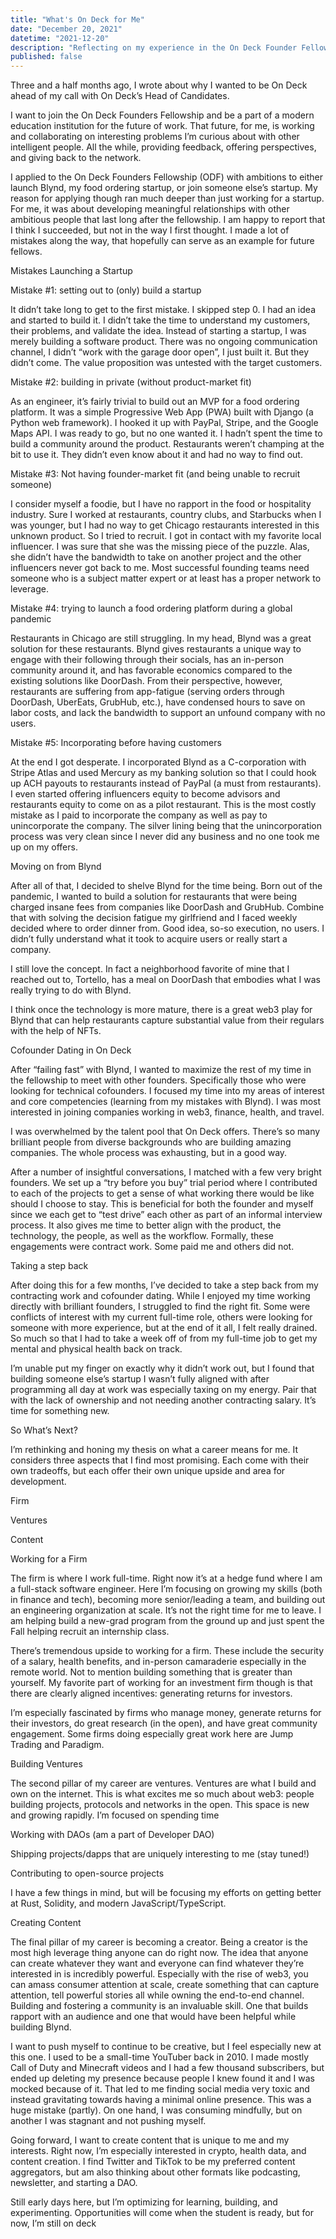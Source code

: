 ```yaml
---
title: "What's On Deck for Me"
date: "December 20, 2021"
datetime: "2021-12-20"
description: "Reflecting on my experience in the On Deck Founder Fellowship and what I'm doing next"
published: false
---
```


Three and a half months ago, I wrote about why I wanted to be On Deck ahead of my call with On Deck’s Head of Candidates.

I want to join the On Deck Founders Fellowship and be a part of a modern education institution for the future of work. That future, for me, is working and collaborating on interesting problems I’m curious about with other intelligent people. All the while, providing feedback, offering perspectives, and giving back to the network.

I applied to the On Deck Founders Fellowship (ODF) with ambitions to either launch Blynd, my food ordering startup, or join someone else’s startup. My reason for applying though ran much deeper than just working for a startup. For me, it was about developing meaningful relationships with other ambitious people that last long after the fellowship. I am happy to report that I think I succeeded, but not in the way I first thought. I made a lot of mistakes along the way, that hopefully can serve as an example for future fellows.

Mistakes Launching a Startup

Mistake #1: setting out to (only) build a startup

It didn’t take long to get to the first mistake. I skipped step 0. I had an idea and started to build it. I didn’t take the time to understand my customers, their problems, and validate the idea. Instead of starting a startup, I was merely building a software product. There was no ongoing communication channel, I didn’t “work with the garage door open”, I just built it. But they didn’t come. The value proposition was untested with the target customers.

Mistake #2: building in private (without product-market fit)

As an engineer, it’s fairly trivial to build out an MVP for a food ordering platform. It was a simple Progressive Web App (PWA) built with Django (a Python web framework). I hooked it up with PayPal, Stripe, and the Google Maps API. I was ready to go, but no one wanted it. I hadn’t spent the time to build a community around the product. Restaurants weren’t champing at the bit to use it. They didn’t even know about it and had no way to find out.

Mistake #3: Not having founder-market fit (and being unable to recruit someone)

I consider myself a foodie, but I have no rapport in the food or hospitality industry. Sure I worked at restaurants, country clubs, and Starbucks when I was younger, but I had no way to get Chicago restaurants interested in this unknown product. So I tried to recruit. I got in contact with my favorite local influencer. I was sure that she was the missing piece of the puzzle. Alas, she didn’t have the bandwidth to take on another project and the other influencers never got back to me. Most successful founding teams need someone who is a subject matter expert or at least has a proper network to leverage.

Mistake #4: trying to launch a food ordering platform during a global pandemic

Restaurants in Chicago are still struggling. In my head, Blynd was a great solution for these restaurants. Blynd gives restaurants a unique way to engage with their following through their socials, has an in-person community around it, and has favorable economics compared to the existing solutions like DoorDash. From their perspective, however, restaurants are suffering from app-fatigue (serving orders through DoorDash, UberEats, GrubHub, etc.), have condensed hours to save on labor costs, and lack the bandwidth to support an unfound company with no users.

Mistake #5: Incorporating before having customers

At the end I got desperate. I incorporated Blynd as a C-corporation with Stripe Atlas and used Mercury as my banking solution so that I could hook up ACH payouts to restaurants instead of PayPal (a must from restaurants). I even started offering influencers equity to become advisors and restaurants equity to come on as a pilot restaurant. This is the most costly mistake as I paid to incorporate the company as well as pay to unincorporate the company. The silver lining being that the unincorporation process was very clean since I never did any business and no one took me up on my offers.

Moving on from Blynd

After all of that, I decided to shelve Blynd for the time being. Born out of the pandemic, I wanted to build a solution for restaurants that were being charged insane fees from companies like DoorDash and GrubHub. Combine that with solving the decision fatigue my girlfriend and I faced weekly decided where to order dinner from. Good idea, so-so execution, no users. I didn’t fully understand what it took to acquire users or really start a company.

I still love the concept. In fact a neighborhood favorite of mine that I reached out to, Tortello, has a meal on DoorDash that embodies what I was really trying to do with Blynd.

I think once the technology is more mature, there is a great web3 play for Blynd that can help restaurants capture substantial value from their regulars with the help of NFTs.

Cofounder Dating in On Deck

After “failing fast” with Blynd, I wanted to maximize the rest of my time in the fellowship to meet with other founders. Specifically those who were looking for technical cofounders. I focused my time into my areas of interest and core competencies (learning from my mistakes with Blynd). I was most interested in joining companies working in web3, finance, health, and travel.

I was overwhelmed by the talent pool that On Deck offers. There’s so many brilliant people from diverse backgrounds who are building amazing companies. The whole process was exhausting, but in a good way.

After a number of insightful conversations, I matched with a few very bright founders. We set up a “try before you buy” trial period where I contributed to each of the projects to get a sense of what working there would be like should I choose to stay. This is beneficial for both the founder and myself since we each get to “test drive” each other as part of an informal interview process. It also gives me time to better align with the product, the technology, the people, as well as the workflow. Formally, these engagements were contract work. Some paid me and others did not.

Taking a step back

After doing this for a few months, I’ve decided to take a step back from my contracting work and cofounder dating. While I enjoyed my time working directly with brilliant founders, I struggled to find the right fit. Some were conflicts of interest with my current full-time role, others were looking for someone with more experience, but at the end of it all, I felt really drained. So much so that I had to take a week off of from my full-time job to get my mental and physical health back on track.

I’m unable put my finger on exactly why it didn’t work out, but I found that building someone else’s startup I wasn’t fully aligned with after programming all day at work was especially taxing on my energy. Pair that with the lack of ownership and not needing another contracting salary. It’s time for something new.

So What’s Next?

I’m rethinking and honing my thesis on what a career means for me. It considers three aspects that I find most promising. Each come with their own tradeoffs, but each offer their own unique upside and area for development.

Firm

Ventures

Content

Working for a Firm

The firm is where I work full-time. Right now it’s at a hedge fund where I am a full-stack software engineer. Here I’m focusing on growing my skills (both in finance and tech), becoming more senior/leading a team, and building out an engineering organization at scale. It’s not the right time for me to leave. I am helping build a new-grad program from the ground up and just spent the Fall helping recruit an internship class.

There’s tremendous upside to working for a firm. These include the security of a salary, health benefits, and in-person camaraderie especially in the remote world. Not to mention building something that is greater than yourself. My favorite part of working for an investment firm though is that there are clearly aligned incentives: generating returns for investors.

I’m especially fascinated by firms who manage money, generate returns for their investors, do great research (in the open), and have great community engagement. Some firms doing especially great work here are Jump Trading and Paradigm.

Building Ventures

The second pillar of my career are ventures. Ventures are what I build and own on the internet. This is what excites me so much about web3: people building projects, protocols and networks in the open. This space is new and growing rapidly. I’m focused on spending time

Working with DAOs (am a part of Developer DAO)

Shipping projects/dapps that are uniquely interesting to me (stay tuned!)

Contributing to open-source projects

I have a few things in mind, but will be focusing my efforts on getting better at Rust, Solidity, and modern JavaScript/TypeScript.

Creating Content

The final pillar of my career is becoming a creator. Being a creator is the most high leverage thing anyone can do right now. The idea that anyone can create whatever they want and everyone can find whatever they’re interested in is incredibly powerful. Especially with the rise of web3, you can amass consumer attention at scale, create something that can capture attention, tell powerful stories all while owning the end-to-end channel. Building and fostering a community is an invaluable skill. One that builds rapport with an audience and one that would have been helpful while building Blynd.

I want to push myself to continue to be creative, but I feel especially new at this one. I used to be a small-time YouTuber back in 2010. I made mostly Call of Duty and Minecraft videos and I had a few thousand subscribers, but ended up deleting my presence because people I knew found it and I was mocked because of it. That led to me finding social media very toxic and instead gravitating towards having a minimal online presence. This was a huge mistake (partly). On one hand, I was consuming mindfully, but on another I was stagnant and not pushing myself.

Going forward, I want to create content that is unique to me and my interests. Right now, I’m especially interested in crypto, health data, and content creation. I find Twitter and TikTok to be my preferred content aggregators, but am also thinking about other formats like podcasting, newsletter, and starting a DAO.

Still early days here, but I’m optimizing for learning, building, and experimenting. Opportunities will come when the student is ready, but for now, I’m still on deck